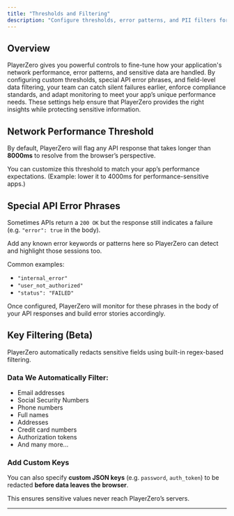 ```yaml
---
title: "Thresholds and Filtering"
description: "Configure thresholds, error patterns, and PII filters for PlayerZero."
---
```


## Overview

PlayerZero gives you powerful controls to fine-tune how your application's network performance, error patterns, and sensitive data are handled. By configuring custom thresholds, special API error phrases, and field-level data filtering, your team can catch silent failures earlier, enforce compliance standards, and adapt monitoring to meet your app’s unique performance needs. These settings help ensure that PlayerZero provides the right insights while protecting sensitive information.

## Network Performance Threshold

By default, PlayerZero will flag any API response that takes longer than **8000ms** to resolve from the browser’s perspective.

You can customize this threshold to match your app’s performance expectations. (Example: lower it to 4000ms for performance-sensitive apps.)

## Special API Error Phrases 

Sometimes APIs return a `200 OK` but the response still indicates a failure (e.g. `"error": true` in the body).

Add any known error keywords or patterns here so PlayerZero can detect and highlight those sessions too.

Common examples:
- `"internal_error"`
- `"user_not_authorized"`
- `"status": "FAILED"`

Once configured, PlayerZero will monitor for these phrases in the body of your API responses and build error stories accordingly.

## Key Filtering (Beta)

PlayerZero automatically redacts sensitive fields using built-in regex-based filtering.

### Data We Automatically Filter:
- Email addresses
- Social Security Numbers
- Phone numbers
- Full names
- Addresses
- Credit card numbers
- Authorization tokens
- And many more...

### Add Custom Keys

You can also specify **custom JSON keys** (e.g. `password`, `auth_token`) to be redacted **before data leaves the browser**.

This ensures sensitive values never reach PlayerZero’s servers.

---



